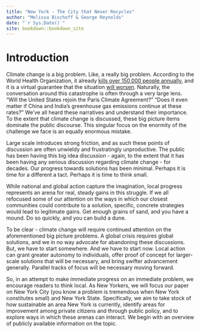 ```yaml
--- 
title: "New York - The City that Never Recycles"
author: "Melissa Bischoff & George Reynolds"
date: "`r Sys.Date()`"
site: bookdown::bookdown_site
---
```


# Introduction

Climate change is a big problem. Like, a really big problem. According to the World Health Organization, it already [kills over 150,000 people annually](https://www.who.int/heli/risks/climate/climatechange/en/), and it is a virtual guarantee that the situation [will worsen](https://climate.nasa.gov/effects/). Naturally, the conversation around this catastrophe is often through a very large lens. "Will the United States rejoin the Paris Climate Agreement?" "Does it even matter if China and India's greenhouse gas emissions continue at these rates?" We've all heard these narratives and understand their importance. To the extent that climate change is discussed, these big picture items dominate the public discourse. This singular focus on the enormity of the challenge we face is an equally enormous mistake.

Large scale introduces strong friction, and as such these points of discussion are often unwieldy and frustratingly unproductive. The public has been having this big idea discussion - again, to the extent that it has been having any serious discussion regarding climate change - for decades. Our progress towards solutions has been minimal. Perhaps it is time for a different a tact. Perhaps it is time to think small.

While national and global action capture the imagination, local progress represents an arena for real, steady gains in this struggle. If we all refocused some of our attention on the ways in which our closest communities could contribute to a solution, specific, concrete strategies would lead to legitimate gains. Get enough grains of sand, and you have a mound. Do so quickly, and you can build a dune.

To be clear - climate change will require continued attention on the aforementioned big picture problems. A global crisis requires global solutions, and we in no way advocate for abandoning these discussions. But, we have to start somewhere. And we have to start now. Local action can grant greater autonomy to individuals, offer proof of concept for larger-scale solutions that will be necessary, and bring swifter advancement generally. Parallel tracks of focus will be necessary moving forward.

So, in an attempt to make immediate progress on an immediate problem, we encourage readers to think local. As New Yorkers, we will focus our paper on New York City (you know a problem is tremendous when New York constitutes small) and New York State. Specifically, we aim to take stock of how sustainable an area New York is currently, identify areas for improvement among private citizens and through public policy, and to explore ways in which these arenas can interact. We begin with an overview of publicly available information on the topic.